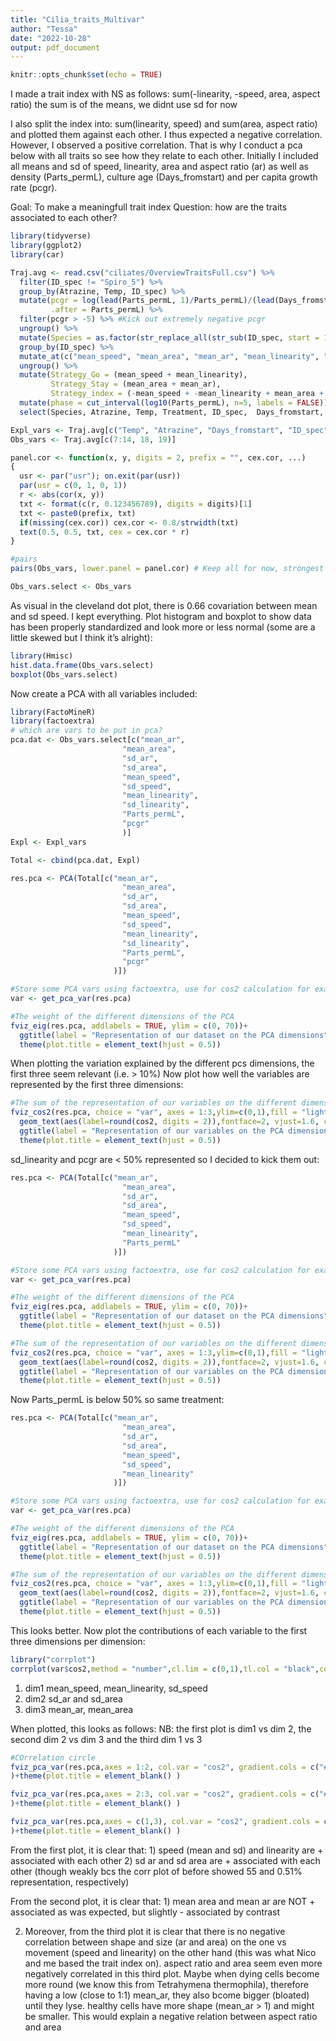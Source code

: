 ```yaml
---
title: "Cilia_traits_Multivar"
author: "Tessa"
date: "2022-10-28"
output: pdf_document
---
```


```r
knitr::opts_chunk$set(echo = TRUE)
```

I made a trait index with NS as follows: sum(-linearity, -speed, area, aspect ratio) the sum is of the means, we didnt use sd for now

I also split the index into: sum(linearity, speed) and sum(area, aspect ratio) and plotted them against each other. I thus expected a negative
correlation. However, I observed a positive correlation. That is why I conduct a pca below with all traits so see how they relate to each other. Initially I included all means and sd of speed, linearity, area and aspect ratio (ar) as well as density (Parts_permL), culture age (Days_fromstart) and per capita growth rate (pcgr).

Goal: To make a meaningfull trait index
Question: how are the traits associated to each other?

```r
library(tidyverse)
library(ggplot2)
library(car)

Traj.avg <- read.csv("ciliates/OverviewTraitsFull.csv") %>%
  filter(ID_spec != "Spiro_5") %>%  
  group_by(Atrazine, Temp, ID_spec) %>%
  mutate(pcgr = log(lead(Parts_permL, 1)/Parts_permL)/(lead(Days_fromstart, 1)-Days_fromstart),
         .after = Parts_permL) %>% 
  filter(pcgr > -5) %>% #Kick out extremely negative pcgr
  ungroup() %>%
  mutate(Species = as.factor(str_replace_all(str_sub(ID_spec, start = 1, end = 5), "[[:punct:]]", ""))) %>%
  group_by(ID_spec) %>%
  mutate_at(c("mean_speed", "mean_area", "mean_ar", "mean_linearity", "sd_speed", "sd_area", "sd_ar", "sd_linearity", "pcgr", "Parts_permL", "Days_fromstart"), ~ (scale(.) %>% as.vector)) %>%
  ungroup() %>%
  mutate(Strategy_Go = (mean_speed + mean_linearity), 
         Strategy_Stay = (mean_area + mean_ar),
         Strategy_index = (-mean_speed + -mean_linearity + mean_area + mean_ar)) %>% # index by summing speed, linearity, size and shape
  mutate(phase = cut_interval(log10(Parts_permL), n=5, labels = FALSE)) %>%
  select(Species, Atrazine, Temp, Treatment, ID_spec,  Days_fromstart, contains(c("mean_", "sd_")), Strategy_Stay, Strategy_Go, Strategy_index, pcgr, Parts_permL) # without sd for now! All standardized per Species

Expl_vars <- Traj.avg[c("Temp", "Atrazine", "Days_fromstart", "ID_spec")]
Obs_vars <- Traj.avg[c(7:14, 18, 19)]

panel.cor <- function(x, y, digits = 2, prefix = "", cex.cor, ...)
{
  usr <- par("usr"); on.exit(par(usr))
  par(usr = c(0, 1, 0, 1))
  r <- abs(cor(x, y))
  txt <- format(c(r, 0.123456789), digits = digits)[1]
  txt <- paste0(prefix, txt)
  if(missing(cex.cor)) cex.cor <- 0.8/strwidth(txt)
  text(0.5, 0.5, txt, cex = cex.cor * r)
}

#pairs 
pairs(Obs_vars, lower.panel = panel.cor) # Keep all for now, strongest covariation is mean vs sd speed (0.66)

Obs_vars.select <- Obs_vars
```

As visual in the cleveland dot plot, there is 0.66 covariation between mean and sd speed. I kept everything.
Plot histogram and boxplot to show data has been properly standardized and look more or less normal (some are a little skewed but I think it's alright):

```r
library(Hmisc)
hist.data.frame(Obs_vars.select)
boxplot(Obs_vars.select)
```

Now create a PCA with all variables included:

```r
library(FactoMineR)
library(factoextra)
# which are vars to be put in pca?
pca.dat <- Obs_vars.select[c("mean_ar", 
                         "mean_area", 
                         "sd_ar",
                         "sd_area",
                         "mean_speed",
                         "sd_speed",
                         "mean_linearity",
                         "sd_linearity",
                         "Parts_permL",
                         "pcgr"
                         )]
Expl <- Expl_vars

Total <- cbind(pca.dat, Expl)

res.pca <- PCA(Total[c("mean_ar", 
                         "mean_area", 
                         "sd_ar",
                         "sd_area",
                         "mean_speed",
                         "sd_speed",
                         "mean_linearity",
                         "sd_linearity",
                         "Parts_permL",
                         "pcgr"
                       )])

#Store some PCA vars using factoextra, use for cos2 calculation for example
var <- get_pca_var(res.pca)

#The weight of the different dimensions of the PCA
fviz_eig(res.pca, addlabels = TRUE, ylim = c(0, 70))+
  ggtitle(label = "Representation of our dataset on the PCA dimensions")+
  theme(plot.title = element_text(hjust = 0.5))
```

When plotting the variation explained by the different pcs dimensions, the first three seem relevant (i.e. > 10%)
Now plot how well the variables are represented by the first three dimensions:

```r
#The sum of the representation of our variables on the different dimensions (here 3)
fviz_cos2(res.pca, choice = "var", axes = 1:3,ylim=c(0,1),fill = "lightgray", color = "black")+
  geom_text(aes(label=round(cos2, digits = 2)),fontface=2, vjust=1.6, color="black", size=3.5)+
  ggtitle(label = "Representation of our variables on the PCA dimensions 1 to 3")+
  theme(plot.title = element_text(hjust = 0.5))
```
sd_linearity and pcgr are < 50% represented so I decided to kick them out:

```r
res.pca <- PCA(Total[c("mean_ar", 
                         "mean_area", 
                         "sd_ar",
                         "sd_area",
                         "mean_speed",
                         "sd_speed",
                         "mean_linearity",
                         "Parts_permL"
                       )])

#Store some PCA vars using factoextra, use for cos2 calculation for example
var <- get_pca_var(res.pca)

#The weight of the different dimensions of the PCA
fviz_eig(res.pca, addlabels = TRUE, ylim = c(0, 70))+
  ggtitle(label = "Representation of our dataset on the PCA dimensions")+
  theme(plot.title = element_text(hjust = 0.5))

#The sum of the representation of our variables on the different dimensions (here 3)
fviz_cos2(res.pca, choice = "var", axes = 1:3,ylim=c(0,1),fill = "lightgray", color = "black")+
  geom_text(aes(label=round(cos2, digits = 2)),fontface=2, vjust=1.6, color="black", size=3.5)+
  ggtitle(label = "Representation of our variables on the PCA dimensions 1 to 3")+
  theme(plot.title = element_text(hjust = 0.5))
```
Now Parts_permL is below 50% so same treatment:

```r
res.pca <- PCA(Total[c("mean_ar", 
                         "mean_area", 
                         "sd_ar",
                         "sd_area",
                         "mean_speed",
                         "sd_speed",
                         "mean_linearity"
                       )])

#Store some PCA vars using factoextra, use for cos2 calculation for example
var <- get_pca_var(res.pca)

#The weight of the different dimensions of the PCA
fviz_eig(res.pca, addlabels = TRUE, ylim = c(0, 70))+
  ggtitle(label = "Representation of our dataset on the PCA dimensions")+
  theme(plot.title = element_text(hjust = 0.5))

#The sum of the representation of our variables on the different dimensions (here 3)
fviz_cos2(res.pca, choice = "var", axes = 1:3,ylim=c(0,1),fill = "lightgray", color = "black")+
  geom_text(aes(label=round(cos2, digits = 2)),fontface=2, vjust=1.6, color="black", size=3.5)+
  ggtitle(label = "Representation of our variables on the PCA dimensions 1 to 3")+
  theme(plot.title = element_text(hjust = 0.5))
```
This looks better. Now plot the contributions of each variable to the first three dimensions per dimension:

```r
library("corrplot")
corrplot(var$cos2,method = "number",cl.lim = c(0,1),tl.col = "black",col=colorRampPalette(c("white","snow3","black"))(200))

```
1) dim1 mean_speed, mean_linearity, sd_speed
2) dim2 sd_ar and sd_area
3) dim3 mean_ar, mean_area

When plotted, this looks as follows:
NB: the first plot is dim1 vs dim 2, the second dim 2 vs dim 3 and the third dim 1 vs 3
```r
#COrrelation circle
fviz_pca_var(res.pca,axes = 1:2, col.var = "cos2", gradient.cols = c("#00AFBB", "#E7B800", "#FC4E07"), repel = TRUE # Avoid text overlapping
)+theme(plot.title = element_blank() ) 

fviz_pca_var(res.pca,axes = 2:3, col.var = "cos2", gradient.cols = c("#00AFBB", "#E7B800", "#FC4E07"), repel = TRUE # Avoid text overlapping
)+theme(plot.title = element_blank() ) 

fviz_pca_var(res.pca,axes = c(1,3), col.var = "cos2", gradient.cols = c("#00AFBB", "#E7B800", "#FC4E07"), repel = TRUE # Avoid text overlapping
)+theme(plot.title = element_blank() ) 

```

From the first plot, it is clear that:
1) speed (mean and sd) and linearity are + associated with each other
2) sd ar and sd area are + associated with each other (though weakly bcs the corr plot of before showed 55 and 0.51% representation, respectively)

From the second plot, it is clear that:
1) mean area and mean ar are NOT + associated as was expected, but slightly - associated by contrast

2) Moreover, from the third plot it is clear that there is no negative correlation between shape and size (ar and area) on the one vs movement (speed and linearity) on the other hand (this was what Nico and me based the trait index on). aspect ratio and area seem even more negatively correlated in this third plot. Maybe when dying cells become more round (we know this from Tetrahymena thermophila), therefore having a low (close to 1:1) mean_ar, they also bcome bigger (bloated) until they lyse. healthy cells have more shape (mean_ar > 1) and might be smaller. This would explain a negative relation between aspect ratio and area 